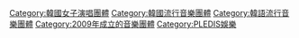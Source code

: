 {{catmore|After School (組合)}}

[[Category:韓國女子演唱團體|Category:韓國女子演唱團體]]
[[Category:韓國流行音樂團體|Category:韓國流行音樂團體]]
[[Category:韓語流行音樂團體|Category:韓語流行音樂團體]]
[[Category:2009年成立的音樂團體|Category:2009年成立的音樂團體]]
[[Category:PLEDIS娛樂|Category:PLEDIS娛樂]]